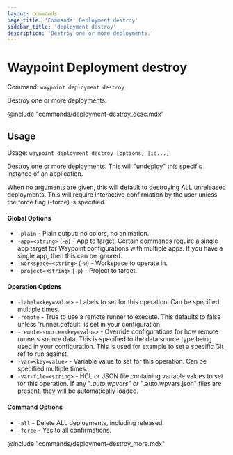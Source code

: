 ```yaml
---
layout: commands
page_title: 'Commands: Deployment destroy'
sidebar_title: 'deployment destroy'
description: 'Destroy one or more deployments.'
---
```


# Waypoint Deployment destroy

Command: `waypoint deployment destroy`

Destroy one or more deployments.

@include "commands/deployment-destroy_desc.mdx"

## Usage

Usage: `waypoint deployment destroy [options] [id...]`

Destroy one or more deployments. This will "undeploy" this specific
instance of an application.

When no arguments are given, this will default to destroying ALL
unreleased deployments. This will require interactive confirmation
by the user unless the force flag (-force) is specified.

#### Global Options

- `-plain` - Plain output: no colors, no animation.
- `-app=<string>` (`-a`) - App to target. Certain commands require a single app target for Waypoint configurations with multiple apps. If you have a single app, then this can be ignored.
- `-workspace=<string>` (`-w`) - Workspace to operate in.
- `-project=<string>` (`-p`) - Project to target.

#### Operation Options

- `-label=<key=value>` - Labels to set for this operation. Can be specified multiple times.
- `-remote` - True to use a remote runner to execute. This defaults to false
  unless 'runner.default' is set in your configuration.
- `-remote-source=<key=value>` - Override configurations for how remote runners source data. This is specified to the data source type being used in your configuration. This is used for example to set a specific Git ref to run against.
- `-var=<key=value>` - Variable value to set for this operation. Can be specified multiple times.
- `-var-file=<string>` - HCL or JSON file containing variable values to set for this operation. If any "_.auto.wpvars" or "_.auto.wpvars.json" files are present, they will be automatically loaded.

#### Command Options

- `-all` - Delete ALL deployments, including released.
- `-force` - Yes to all confirmations.

@include "commands/deployment-destroy_more.mdx"
